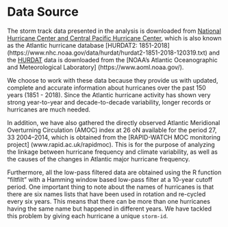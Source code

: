 # Data Source {#datasource}

The storm track data presented in the analysis is downloaded from [National Hurricane Center and Central Pacific Hurricane Center](https://www.nhc.noaa.gov/data/#hurdat), which is also known as the Atlantic hurricane database [HURDAT2: 1851-2018] (https://www.nhc.noaa.gov/data/hurdat/hurdat2-1851-2018-120319.txt) and the [HURDAT](https://www.aoml.noaa.gov/hrd/hurdat/comparison_table.html.) data is downloaded from the [NOAA’s Atlantic Oceanographic and Meteorological Laboratory] (https://www.aoml.noaa.gov/). 

We choose to work with these data because they provide us with updated, complete and accurate information about hurricanes over the past 150 years (1851 - 2018). Since the Atlantic hurricane activity has shown very strong year-to-year and decade-to-decade variability, longer records or hurricanes are much needed. 

In addition, we have also gathered the directly observed Atlantic Meridional Overturning Circulation (AMOC) index at 26 oN available for the period 27, 33 2004–2014, which is obtained from the [RAPID-WATCH MOC monitoring project] (www.rapid.ac.uk/rapidmoc). This is for the purpose of analyzing the linkage between hurricane frequency and climate variability, as well as the causes of the changes in Atlantic major hurricane frequency.

Furthermore, all the low-pass filtered data are obtained using the R function “filtfilt” with a Hamming window based low-pass filter at a 10-year cutoff period. One important thing to note about the names of hurricanes is that there are six names lists that have been used in rotation and re-cycled every six years. This means that there can be more than one hurricanes having the same name but happened in different years. We have tackled this problem by giving each hurricane a unique `storm-id`.

